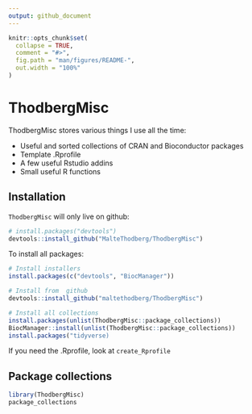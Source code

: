 ```yaml
---
output: github_document
---
```


<!-- README.md is generated from README.Rmd. Please edit that file -->

```r
knitr::opts_chunk$set(
  collapse = TRUE,
  comment = "#>",
  fig.path = "man/figures/README-",
  out.width = "100%"
)
```

# ThodbergMisc

<!-- badges: start -->
<!-- badges: end -->

ThodbergMisc stores various things I use all the time:

- Useful and sorted collections of CRAN and Bioconductor packages
- Template .Rprofile
- A few useful Rstudio addins
- Small useful R functions

## Installation

`ThodbergMisc` will only live on github:
``` r
# install.packages("devtools")
devtools::install_github("MalteThodberg/ThodbergMisc")
```

To install all packages:

``` r
# Install installers
install.packages(c("devtools", "BiocManager"))

# Install from  github
devtools::install_github("maltethodberg/ThodbergMisc")

# Install all collections
install.packages(unlist(ThodbergMisc::package_collections))
BiocManager::install(unlist(ThodbergMisc::package_collections))
install.packages("tidyverse)
```
If you need the .Rprofile, look at `create_Rprofile`

## Package collections

```r
library(ThodbergMisc)
package_collections
```
